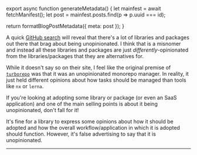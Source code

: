 

export async function generateMetadata() {
  let mainfest = await fetchManifest();
  let post = mainfest.posts.find(p => p.uuid === id);

  return formatBlogPostMetadata({ meta: post });
}

<BlogPage id={id}>

A quick
[GitHub search](https://github.com/search?q=unopinionated&type=repositories)
will reveal that there's a lot of libraries and packages out there that brag
about being unopinionated. I think that is a misnomer and instead all these
libraries and packages are just _differently_-opinionated from the
libraries/packages that they are alternatives for.

While it doesn't say so on their site, I feel like the original premise of
[`turborepo`](https://turbo.build/repo) was that it was an unopinionated
monorepo manager. In reality, it just held different opinions about how tasks
should be managed than tools like `nx` or `lerna`.

<Callout>
  If you're looking at adopting some library or package (or even an SaaS application) and one of the main selling points is about it being unopinionated, don't fall for it!
</Callout>

It's fine for a library to express some opinions about how it should be adopted
and how the overall workflow/application in which it is adopted should function.
However, it's false advertising to say that it is unopinionated.

---


</BlogPage>